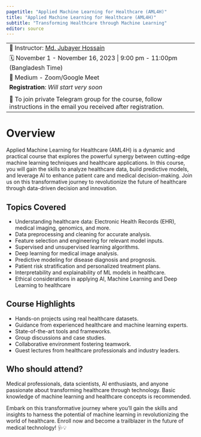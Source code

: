 ---
pagetitle: "Applied Machine Learning for Healthcare (AML4H)"
title: "Applied Machine Learning for Healthcare (AML4H)"
subtitle: "Transforming Healthcare through Machine Learning" 
editor: source
---

------------------------------------------------------------------------
🧑 Instructor: [Md. Jubayer Hossain](https://hossainlab.github.io/)

🗓 November 1 - November 16, 2023 \| 9:00 pm - 11:00pm (Bangladesh Time)

🏨 Medium - Zoom/Google Meet

<!-- 💥 **Register** with [Google Forms](https://forms.gle/hSH1ACSqDYYVsxie6) -->
**Registration**: *Will start very soon* 

<!-- 💥 **Registration Fee**: 1020 BDT (for students),1530BDT (for professionals) -->

📝 To join private Telegram group for the course, follow instructions in the email you received after registration.
------------------------------------------------------------------------

# Overview
Applied Machine Learning for Healthcare (AML4H) is a dynamic and practical course that explores the powerful synergy between cutting-edge machine learning techniques and healthcare applications. In this course, you will gain the skills to analyze healthcare data, build predictive models, and leverage AI to enhance patient care and medical decision-making. Join us on this transformative journey to revolutionize the future of healthcare through data-driven decision and innovation.

## Topics Covered
- Understanding healthcare data: Electronic Health Records (EHR), medical imaging, genomics, and more.
- Data preprocessing and cleaning for accurate analysis.
- Feature selection and engineering for relevant model inputs.
- Supervised and unsupervised learning algorithms.
- Deep learning for medical image analysis.
- Predictive modeling for disease diagnosis and prognosis.
- Patient risk stratification and personalized treatment plans.
- Interpretability and explainability of ML models in healthcare.
- Ethical considerations in applying AI, Machine Learning and Deep Learning to healthcare

## Course Highlights

- Hands-on projects using real healthcare datasets.
- Guidance from experienced healthcare and machine learning experts.
- State-of-the-art tools and frameworks.
- Group discussions and case studies.
- Collaborative environment fostering teamwork.
- Guest lectures from healthcare professionals and industry leaders.

## Who should attend?
Medical professionals, data scientists, AI enthusiasts, and anyone passionate about transforming healthcare through technology. Basic knowledge of machine learning and healthcare concepts is recommended.

Embark on this transformative journey where you'll gain the skills and insights to harness the potential of machine learning in revolutionizing the world of healthcare. Enroll now and become a trailblazer in the future of medical technology! 🩺💡